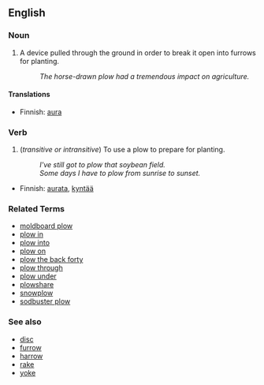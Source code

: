 ==English==

===Noun===
# A device pulled through the ground in order to break it open into furrows for planting.
#: ''The horse-drawn plow had a tremendous impact on agriculture.''

====Translations====

*Finnish: [[aura]]

===Verb===
# (''transitive or intransitive'') To use a plow to prepare for planting.
#: ''I've still got to plow that soybean field.''
#: ''Some days I have to plow from sunrise to sunset.''

*Finnish: [[aurata]], [[kyntää]]


===Related Terms===
*[[moldboard plow]]
*[[plow in]]
*[[plow into]]
*[[plow on]]
*[[plow the back forty]]
*[[plow through]]
*[[plow under]]
*[[plowshare]]
*[[snowplow]]
*[[sodbuster plow]]

===See also===
*[[disc]]
*[[furrow]]
*[[harrow]]
*[[rake]]
*[[yoke]]
